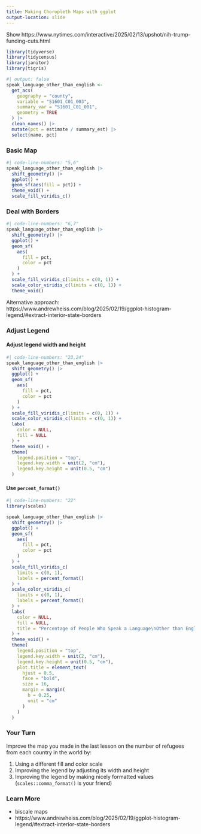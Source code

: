 ```yaml
---
title: Making Choropleth Maps with ggplot
output-location: slide
---
```


::: {.notes}
Show https://www.nytimes.com/interactive/2025/02/13/upshot/nih-trump-funding-cuts.html
:::

```r
library(tidyverse)
library(tidycensus)
library(janitor)
library(tigris)
```

```r
#| output: false
speak_language_other_than_english <-
  get_acs(
    geography = "county",
    variable = "S1601_C01_003",
    summary_var = "S1601_C01_001",
    geometry = TRUE
  ) |>
  clean_names() |>
  mutate(pct = estimate / summary_est) |>
  select(name, pct)
```

### Basic Map

```r
#| code-line-numbers: "5,6"
speak_language_other_than_english |>
  shift_geometry() |>
  ggplot() +
  geom_sf(aes(fill = pct)) +
  theme_void() +
  scale_fill_viridis_c()
```


### Deal with Borders

```r
#| code-line-numbers: "6,7"
speak_language_other_than_english |>
  shift_geometry() |>
  ggplot() +
  geom_sf(
    aes(
      fill = pct,
      color = pct
    )
  ) +
  scale_fill_viridis_c(limits = c(0, 1)) +
  scale_color_viridis_c(limits = c(0, 1)) +
  theme_void()
```

::: {.notes}
Alternative approach: https://www.andrewheiss.com/blog/2025/02/19/ggplot-histogram-legend/#extract-interior-state-borders
:::

### Adjust Legend

#### Adjust legend width and height

```r
#| code-line-numbers: "23,24"
speak_language_other_than_english |>
  shift_geometry() |>
  ggplot() +
  geom_sf(
    aes(
      fill = pct,
      color = pct
    )
  ) +
  scale_fill_viridis_c(limits = c(0, 1)) +
  scale_color_viridis_c(limits = c(0, 1)) +
  labs(
    color = NULL,
    fill = NULL
  ) +
  theme_void() +
  theme(
    legend.position = "top",
    legend.key.width = unit(2, "cm"),
    legend.key.height = unit(0.5, "cm")
  )
```

#### Use `percent_format()`


```r
#| code-line-numbers: "22"
library(scales)

speak_language_other_than_english |>
  shift_geometry() |>
  ggplot() +
  geom_sf(
    aes(
      fill = pct,
      color = pct
    )
  ) +
  scale_fill_viridis_c(
    limits = c(0, 1),
    labels = percent_format()
  ) +
  scale_color_viridis_c(
    limits = c(0, 1),
    labels = percent_format()
  ) +
  labs(
    color = NULL,
    fill = NULL,
    title = "Percentage of People Who Speak a Language\nOther than English in Each County in the United States"
  ) +
  theme_void() +
  theme(
    legend.position = "top",
    legend.key.width = unit(2, "cm"),
    legend.key.height = unit(0.5, "cm"),
    plot.title = element_text(
      hjust = 0.5,
      face = "bold",
      size = 16,
      margin = margin(
        b = 0.25,
        unit = "cm"
      )
    )
  )
```

### Your Turn {.your-turn}

Improve the map you made in the last lesson on the number of refugees from each country in the world by:

1. Using a different fill and color scale
1. Improving the legend by adjusting its width and height
1. Improving the legend by making nicely formatted values (`scales::comma_format()` is your friend)

### Learn More

- biscale maps
- https://www.andrewheiss.com/blog/2025/02/19/ggplot-histogram-legend/#extract-interior-state-borders